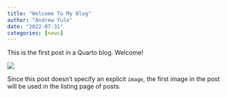 ```yaml
---
title: "Welcome To My Blog"
author: "Andrew Yule"
date: "2022-07-31"
categories: [news]
---
```


This is the first post in a Quarto blog. Welcome!

![](thumbnail.jpg)

Since this post doesn't specify an explicit `image`, the first image in the post will be used in the listing page of posts.
